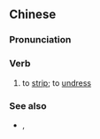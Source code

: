 {{also|剥衫}}
==Chinese==
{{zh-forms|s=剥衫}}

===Pronunciation===
{{zh-pron
|c=mok1 saam1
|cat=v
}}

===Verb===
{{zh-verb}}

# {{lb|zh|Cantonese}} to [[strip]]; to [[undress]]

===See also===
* {{zh-l|剝光豬|mok1 gwong1 zyu1|to strip bare naked}}, {{zh-l|除衫|ceoi4 saam1|to undress}}